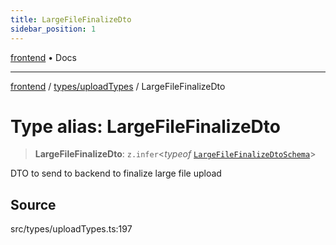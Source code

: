 ```yaml
---
title: LargeFileFinalizeDto
sidebar_position: 1
---
```


[frontend](../../..) • Docs

***

[frontend](../../..) / [types/uploadTypes](..) / LargeFileFinalizeDto

# Type alias: LargeFileFinalizeDto

> **LargeFileFinalizeDto**: `z.infer`\<*typeof* [`LargeFileFinalizeDtoSchema`](../variables/LargeFileFinalizeDtoSchema)\>

DTO to send to backend to finalize large file upload

## Source

src/types/uploadTypes.ts:197
